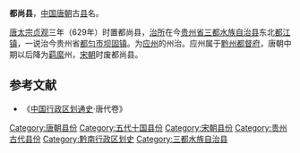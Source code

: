 '''都尚县'''，[[中国|中国]][[唐朝|唐朝]]古[[县|县]]名。

[[唐太宗|唐太宗]][[贞观|贞观]]三年（629年）时置都尚县，[[治所|治所]]在今[[贵州省|贵州省]][[三都水族自治县|三都水族自治县]]东北[[都江镇|都江镇]]，一说治今贵州省[[都匀市|都匀市]][[坝固镇|坝固镇]]。为[[应州_(贞观)|应州]]的州治。应州属于[[黔州都督府|黔州都督府]]，唐朝中期以后降为[[羁縻|羁縻]]州，[[宋朝|宋朝]]时废都尚县。 

==参考文献==
*《[[中国行政区划通史|中国行政区划通史]]·唐代卷》
{{贵州行政区划小作品}} 
[[Category:唐朝县份|Category:唐朝县份]]
[[Category:五代十国县份|Category:五代十国县份]]
[[Category:宋朝县份|Category:宋朝县份]]
[[Category:贵州古代县份|Category:贵州古代县份]]
[[Category:黔南行政区划史|Category:黔南行政区划史]]
[[Category:三都水族自治县|Category:三都水族自治县]]